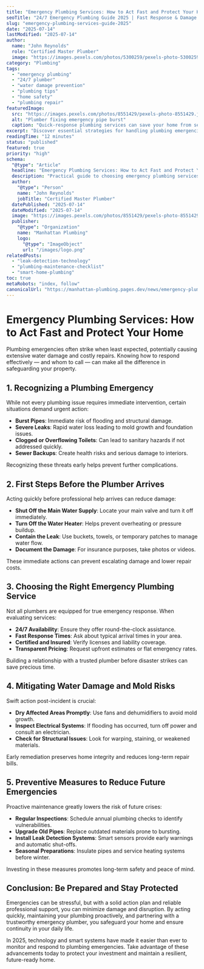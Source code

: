 ```yaml
---
title: "Emergency Plumbing Services: How to Act Fast and Protect Your Home"
seoTitle: "24/7 Emergency Plumbing Guide 2025 | Fast Response & Damage Prevention"
slug: "emergency-plumbing-services-guide-2025"
date: "2025-07-14"
lastModified: "2025-07-14"
author:
  name: "John Reynolds"
  role: "Certified Master Plumber"
  image: "https://images.pexels.com/photos/5300259/pexels-photo-5300259.jpeg?auto=compress&cs=tinysrgb&w=1260&h=750&dpr=2"
category: "Plumbing"
tags:
  - "emergency plumbing"
  - "24/7 plumber"
  - "water damage prevention"
  - "plumbing tips"
  - "home safety"
  - "plumbing repair"
featuredImage:
  src: "https://images.pexels.com/photos/8551429/pexels-photo-8551429.jpeg?auto=compress&cs=tinysrgb&w=1260&h=750&dpr=2"
  alt: "Plumber fixing emergency pipe burst"
  caption: "Quick-response plumbing services can save your home from severe water damage"
excerpt: "Discover essential strategies for handling plumbing emergencies in 2025. Learn how to choose the right 24/7 service, mitigate immediate damage, and safeguard your property against future plumbing disasters."
readingTime: "12 minutes"
status: "published"
featured: true
priority: "high"
schema:
  "@type": "Article"
  headline: "Emergency Plumbing Services: How to Act Fast and Protect Your Home"
  description: "Practical guide to choosing emergency plumbing services and preventing extensive water damage"
  author:
    "@type": "Person"
    name: "John Reynolds"
    jobTitle: "Certified Master Plumber"
  datePublished: "2025-07-14"
  dateModified: "2025-07-14"
  image: "https://images.pexels.com/photos/8551429/pexels-photo-8551429.jpeg?auto=compress&cs=tinysrgb&w=1260&h=750&dpr=2"
  publisher:
    "@type": "Organization"
    name: "Manhattan Plumbing"
    logo:
      "@type": "ImageObject"
      url: "/images/logo.png"
relatedPosts:
  - "leak-detection-technology"
  - "plumbing-maintenance-checklist"
  - "smart-home-plumbing"
toc: true
metaRobots: "index, follow"
canonicalUrl: "https://manhattan-plumbing.pages.dev/news/emergency-plumbing-services-guide-2025"
---
```


# Emergency Plumbing Services: How to Act Fast and Protect Your Home

Plumbing emergencies often strike when least expected, potentially causing extensive water damage
and costly repairs. Knowing how to respond effectively — and whom to call — can make all the
difference in safeguarding your property.

## 1. Recognizing a Plumbing Emergency

While not every plumbing issue requires immediate intervention, certain situations demand urgent
action:

- **Burst Pipes**: Immediate risk of flooding and structural damage.
- **Severe Leaks**: Rapid water loss leading to mold growth and foundation issues.
- **Clogged or Overflowing Toilets**: Can lead to sanitary hazards if not addressed quickly.
- **Sewer Backups**: Create health risks and serious damage to interiors.

Recognizing these threats early helps prevent further complications.

## 2. First Steps Before the Plumber Arrives

Acting quickly before professional help arrives can reduce damage:

- **Shut Off the Main Water Supply**: Locate your main valve and turn it off immediately.
- **Turn Off the Water Heater**: Helps prevent overheating or pressure buildup.
- **Contain the Leak**: Use buckets, towels, or temporary patches to manage water flow.
- **Document the Damage**: For insurance purposes, take photos or videos.

These immediate actions can prevent escalating damage and lower repair costs.

## 3. Choosing the Right Emergency Plumbing Service

Not all plumbers are equipped for true emergency response. When evaluating services:

- **24/7 Availability**: Ensure they offer round-the-clock assistance.
- **Fast Response Times**: Ask about typical arrival times in your area.
- **Certified and Insured**: Verify licenses and liability coverage.
- **Transparent Pricing**: Request upfront estimates or flat emergency rates.

Building a relationship with a trusted plumber before disaster strikes can save precious time.

## 4. Mitigating Water Damage and Mold Risks

Swift action post-incident is crucial:

- **Dry Affected Areas Promptly**: Use fans and dehumidifiers to avoid mold growth.
- **Inspect Electrical Systems**: If flooding has occurred, turn off power and consult an
  electrician.
- **Check for Structural Issues**: Look for warping, staining, or weakened materials.

Early remediation preserves home integrity and reduces long-term repair bills.

## 5. Preventive Measures to Reduce Future Emergencies

Proactive maintenance greatly lowers the risk of future crises:

- **Regular Inspections**: Schedule annual plumbing checks to identify vulnerabilities.
- **Upgrade Old Pipes**: Replace outdated materials prone to bursting.
- **Install Leak Detection Systems**: Smart sensors provide early warnings and automatic shut-offs.
- **Seasonal Preparations**: Insulate pipes and service heating systems before winter.

Investing in these measures promotes long-term safety and peace of mind.

## Conclusion: Be Prepared and Stay Protected

Emergencies can be stressful, but with a solid action plan and reliable professional support, you
can minimize damage and disruption. By acting quickly, maintaining your plumbing proactively, and
partnering with a trustworthy emergency plumber, you safeguard your home and ensure continuity in
your daily life.

In 2025, technology and smart systems have made it easier than ever to monitor and respond to
plumbing emergencies. Take advantage of these advancements today to protect your investment and
maintain a resilient, future-ready home.
